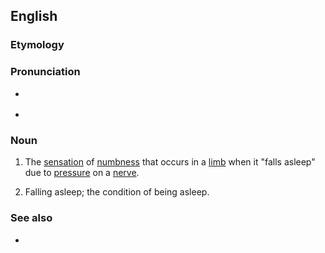 ==English==

===Etymology===
{{prefix|en|ob|dormition}}

===Pronunciation===
* {{a|UK}} {{IPA|en|/ɒb.dɔːˈmɪ.ʃən/}}
*: {{audio|en|en-uk-obdormition.oga|Audio (UK)}}
* {{a|US}} {{IPA|en|/ɒb.dɔːɹˈmɪ.ʃən/}}
*: {{audio|en|en-us-obdormition.oga|Audio (US)}}

===Noun===
{{en-noun|-}}

# The [[sensation]] of [[numbness]] that occurs in a [[limb]] when it "falls asleep" due to [[pressure]] on a [[nerve]].
# {{lb|en|obsolete}} Falling asleep; the condition of being asleep.

===See also===
* {{l|en|pins and needles}}